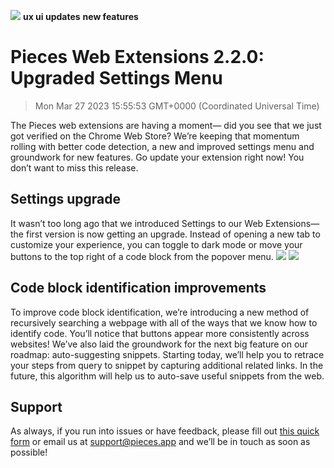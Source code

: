 ![](https://uploads-ssl.webflow.com/6143afec68f555387049efb3/631b6f60616efa8126d1876d_webextensions2_2_0_c96848c3097f81aa39c9d8f48afe0de1_2000.png)
**ux ui updates** **new features**
# Pieces Web Extensions 2.2.0: Upgraded Settings Menu
> Mon Mar 27 2023 15:55:53 GMT+0000 (Coordinated Universal Time)

The Pieces web extensions are having a moment— did you see that we just got verified on the Chrome Web Store? We’re keeping that momentum rolling with better code detection, a new and improved settings menu and groundwork for new features.
Go update your extension right now! You don’t want to miss this release.

## Settings upgrade
It wasn’t too long ago that we introduced Settings to our Web Extensions— the first version is now getting an upgrade. Instead of opening a new tab to customize your experience, you can toggle to dark mode or move your buttons to the top right of a code block from the popover menu.
![](https://uploads-ssl.webflow.com/6143afec68f555387049efb3/631b6f61616efab667d187cd_ScreenShot2022-09-08at3_46_03PM_962d5e3e95413961e25b117f683e83cd_800.png)
![](https://uploads-ssl.webflow.com/6143afec68f555387049efb3/631b6f61616efa84efd187da_ScreenShot2022-09-08at4_12_25PM_ab6418ba34d16a96cf70c87c59d74509_800.png)

## Code block identification improvements
To improve code block identification, we’re introducing a new method of recursively searching a webpage with all of the ways that we know how to identify code. You’ll notice that buttons appear more consistently across websites!
We’ve also laid the groundwork for the next big feature on our roadmap: auto-suggesting snippets. Starting today, we’ll help you to retrace your steps from query to snippet by capturing  additional related links. In the future, this algorithm will help us to auto-save useful snippets from the web.

## Support
As always, if you run into issues or have feedback, please fill out <a href="https://getpieces.typeform.com/to/mCjBSIjF" target="_blank" rel="noopener noreferrer">this quick form</a> or email us at <a href="mailto:support@pieces.app" target="_blank" rel="noopener noreferrer">support@pieces.app</a> and we’ll be in touch as soon as possible!
